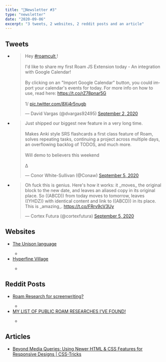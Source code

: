 ```yaml
---
title: "📧Newsletter #3"
type: "newsletter"
date: "2020-09-06"
excerpt: "3 tweets, 2 websites, 2 reddit posts and an article"
---
```


<h2>Tweets</h2>
<ul>
  <li>
    <blockquote className="twitter-tweet">
      <p lang="en" dir="ltr">
        Hey
        <a href="https://twitter.com/hashtag/roamcult?src=hash&amp;ref_src=twsrc%5Etfw">
          #roamcult
        </a>
        !<br />
        <br />
        I&#39;d like to share my first Roam JS Extension today - An integration
        with Google Calendar!
        <br />
        <br />
        By clicking on an &quot;Import Google Calendar&quot; button, you could import
        your calendar&#39;s events for today. For more info on how to use, read here:
        <a href="https://t.co/rZ78pnar5G">https://t.co/rZ78pnar5G</a>
        <br />
        <br />
        1/ <a href="https://t.co/8Xj4r5nugb">pic.twitter.com/8Xj4r5nugb</a>
      </p>
      &mdash; David Vargas (@dvargas92495) <a href="https://twitter.com/dvargas92495/status/1301175953897467905?ref_src=twsrc%5Etfw">September 2, 2020</a>
    </blockquote>
    <script
      async
      src="https://platform.twitter.com/widgets.js"
      charset="utf-8"
    ></script>
  </li>
  <li>
    <blockquote className="twitter-tweet">
      <p lang="en" dir="ltr">
        Just shipped our biggest new feature in a very long time.
        <br />
        <br />
        Makes Anki style SRS flashcards a first class feature of Roam, solves repeating
        tasks, continuing a project across multiple days, an overflowing backlog
        of TODOS, and much more.
        <br />
        <br />
        Will demo to believers this weekend
        <br />
        <br />∆
      </p>
      &mdash; Conor White-Sullivan (@Conaw) <a href="https://twitter.com/Conaw/status/1302217025167585280?ref_src=twsrc%5Etfw">
        September 5, 2020
      </a>
    </blockquote>
    <script
      async
      src="https://platform.twitter.com/widgets.js"
      charset="utf-8"
    ></script>
  </li>
  <li>
    <blockquote className="twitter-tweet">
      <p lang="en" dir="ltr">
        Oh fuck this is genius. Here&#39;s how it works: it _moves_ the original
        block to the new date, and leaves an aliased copy in its original place.
        So ((ABCD)) from today moves to tomorrow, leaves ((YHDZ)) with identical
        content and link to ((ABCD)) in its place. This is _amazing_.
        <a href="https://t.co/FRrv9cV3Uy">https://t.co/FRrv9cV3Uy</a>
      </p>
      &mdash; Cortex Futura (@cortexfutura) <a href="https://twitter.com/cortexfutura/status/1302228722028867584?ref_src=twsrc%5Etfw">September 5, 2020</a>
    </blockquote>
    <script
      async
      src="https://platform.twitter.com/widgets.js"
      charset="utf-8"
    ></script>
  </li>
</ul>
<h2>Websites</h2>
<ul>
  <li>
    <a href="https://www.unisonweb.org/">The Unison language</a>
  </li>
  <ul>
    <li>
      <img
        className="img-fluid"
        src="https://firebasestorage.googleapis.com/v0/b/firescript-577a2.appspot.com/o/imgs%2Fapp%2FMrSikand%2FPtML3xEQV5.png?alt=media&token=30680383-e117-4c66-999f-4285481742ff"
        alt=""
      />
    </li>
  </ul>
  <li>
    <a href="https://roamresearch.com/#/app/hyperfinelabs/page/TYt89wtA7">
      Hyperfine Village
    </a>
  </li>
  <ul>
    <li>
      <img
        className="img-fluid"
        src="https://firebasestorage.googleapis.com/v0/b/firescript-577a2.appspot.com/o/imgs%2Fapp%2FMrSikand%2FeTA8G2cytC.png?alt=media&token=2fbab934-f3c3-4249-b3f0-79e783bae325"
        alt=""
      />
    </li>
  </ul>
</ul>
<h2>Reddit Posts</h2>
<ul>
  <li>
    <a href="https://www.reddit.com/r/RoamResearch/comments/igydmn/roam_research_for_screenwriting_proof_of_concept/?utm_medium=android_app&amp;utm_source=share">
      Roam Research for screenwriting?
    </a>
  </li>
  <ul>
    <li>
      <img
        className="img-fluid"
        src="https://firebasestorage.googleapis.com/v0/b/firescript-577a2.appspot.com/o/imgs%2Fapp%2FMrSikand%2FTV6HDEBBsw.png?alt=media&token=fe38dd82-01fe-4691-80bf-7906ea039a88"
        alt=""
      />
    </li>
  </ul>
  <li>
    <a href="https://www.reddit.com/r/RoamResearch/comments/imq9qn/my_list_of_public_roam_researches_ive_found/?utm_medium=android_app&amp;utm_source=share">
      MY LIST OF PUBLIC ROAM RESEARCHES I&#39;VE FOUND!
    </a>
  </li>
  <ul>
    <li>
      <img
        className="img-fluid"
        src="https://firebasestorage.googleapis.com/v0/b/firescript-577a2.appspot.com/o/imgs%2Fapp%2FMrSikand%2Fhn0nuJ_sGU.png?alt=media&token=ea60228d-b961-4736-89e3-0dda0ae15508"
        alt=""
      />
    </li>
  </ul>
</ul>
<h2>Articles</h2>
<ul>
  <li>
    <a href="https://css-tricks.com/beyond-media-queries-using-newer-html-css-features-for-responsive-designs/">
      Beyond Media Queries: Using Newer HTML &amp; CSS Features for Responsive
      Designs | CSS-Tricks
    </a>
  </li>
</ul>
